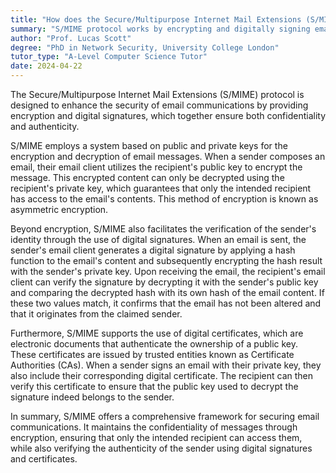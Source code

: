 ```yaml
---
title: "How does the Secure/Multipurpose Internet Mail Extensions (S/MIME) protocol work?"
summary: "S/MIME protocol works by encrypting and digitally signing emails to ensure their confidentiality and authenticity."
author: "Prof. Lucas Scott"
degree: "PhD in Network Security, University College London"
tutor_type: "A-Level Computer Science Tutor"
date: 2024-04-22
---
```


The Secure/Multipurpose Internet Mail Extensions (S/MIME) protocol is designed to enhance the security of email communications by providing encryption and digital signatures, which together ensure both confidentiality and authenticity.

S/MIME employs a system based on public and private keys for the encryption and decryption of email messages. When a sender composes an email, their email client utilizes the recipient's public key to encrypt the message. This encrypted content can only be decrypted using the recipient's private key, which guarantees that only the intended recipient has access to the email's contents. This method of encryption is known as asymmetric encryption.

Beyond encryption, S/MIME also facilitates the verification of the sender's identity through the use of digital signatures. When an email is sent, the sender's email client generates a digital signature by applying a hash function to the email's content and subsequently encrypting the hash result with the sender's private key. Upon receiving the email, the recipient's email client can verify the signature by decrypting it with the sender's public key and comparing the decrypted hash with its own hash of the email content. If these two values match, it confirms that the email has not been altered and that it originates from the claimed sender.

Furthermore, S/MIME supports the use of digital certificates, which are electronic documents that authenticate the ownership of a public key. These certificates are issued by trusted entities known as Certificate Authorities (CAs). When a sender signs an email with their private key, they also include their corresponding digital certificate. The recipient can then verify this certificate to ensure that the public key used to decrypt the signature indeed belongs to the sender.

In summary, S/MIME offers a comprehensive framework for securing email communications. It maintains the confidentiality of messages through encryption, ensuring that only the intended recipient can access them, while also verifying the authenticity of the sender using digital signatures and certificates.
    